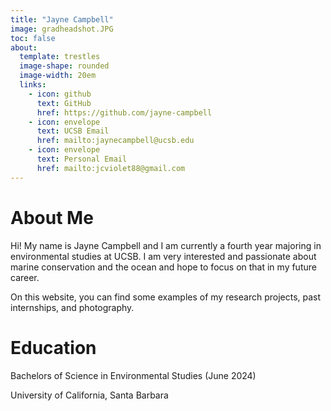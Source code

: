 ```yaml
---
title: "Jayne Campbell"
image: gradheadshot.JPG
toc: false
about: 
  template: trestles
  image-shape: rounded
  image-width: 20em
  links:
    - icon: github
      text: GitHub
      href: https://github.com/jayne-campbell
    - icon: envelope
      text: UCSB Email
      href: mailto:jaynecampbell@ucsb.edu
    - icon: envelope
      text: Personal Email
      href: mailto:jcviolet88@gmail.com
---
```


# About Me

Hi! My name is Jayne Campbell and I am currently a fourth year majoring in environmental studies at UCSB. I am very interested and passionate about marine conservation and the ocean and hope to focus on that in my future career.

On this website, you can find some examples of my research projects, past internships, and photography.

# Education

Bachelors of Science in Environmental Studies (June 2024)

University of California, Santa Barbara

